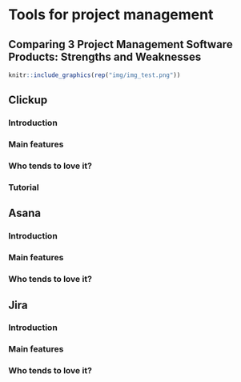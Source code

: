 # Tools for project management

## Comparing 3 Project Management Software Products: Strengths and Weaknesses

```r
knitr::include_graphics(rep("img/img_test.png"))
```

## Clickup

### Introduction

### Main features

### Who tends to love it?

### Tutorial

## Asana

### Introduction

### Main features

### Who tends to love it?

## Jira

### Introduction

### Main features

### Who tends to love it?
